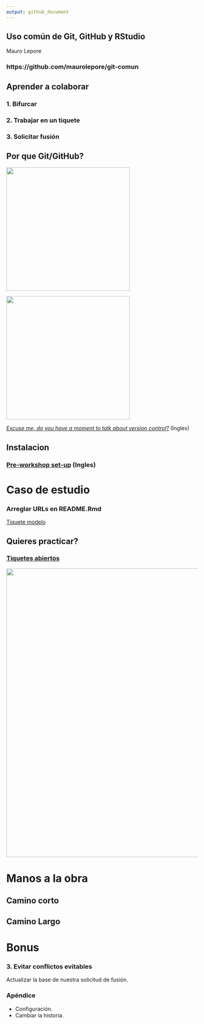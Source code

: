 ```yaml
---
output: github_document
---
```


## Uso común de Git, GitHub y RStudio

Mauro Lepore

### https://github.com/maurolepore/git-comun

## Aprender a colaborar

### __1. Bifurcar__

### __2. Trabajar en un tiquete__

### __3. Solicitar fusión__


## Por que Git/GitHub?

<div class="columns-2">
<img src="https://i.imgur.com/MBv5IJQ.jpg" align="center" width=325/>

<img src="https://i.imgur.com/uORi6QZ.png" align="center" width=325/>
</div>

_[Excuse me, do you have a moment to talk about version control?](https://peerj.com/preprints/3159/)_ (Ingles)

## Instalacion

### [Pre-workshop set-up](https://happygitwithr.com/workshops.html#pre-workshop-set-up) (Ingles)

# Caso de estudio

### Arreglar URLs en README.Rmd

[Tiquete modelo](https://github.com/forestgeo/fgeo.plot/issues/57)

## Quieres practicar?

### [Tiquetes abiertos](https://github.com/search?utf8=%E2%9C%93&q=org%3Aforestgeo+is%3Aopen+%22Add+full+URLs+to+the+website%22&type=Issues)

<img src="https://i.imgur.com/XsYdXmI.png" align="center" width=760/>

# Manos a la obra

## Camino corto

## Camino Largo

# Bonus

### __3. Evitar conflictos evitables__

Actualizar la base de nuestra solicitud de fusión.

### __Apéndice__

* Configuración.
* Cambiar la historia.
